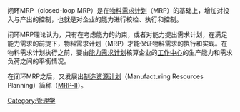 {{unreferenced|time=2019-03-30T11:35:07+00:00}}
闭环MRP（closed-loop MRP）是在[[物料需求计划|物料需求计划]]（MRP）的基础上，增加对投入与产出的控制，也就是对企业的能力进行校检、执行和控制。

闭环MRP理论认为，只有在考虑能力的约束，或者对能力提出需求计划，在满足能力需求的前提下，物料需求计划（MRP）才能保证物料需求的执行和实现。在物料需求计划执行之前，要由[[能力需求计划|能力需求计划]]核算企业的[[工作中心|工作中心]]的生产能力和需求负荷之间的平衡情况。

在闭环MRP之后，又发展出[[制造资源计划|制造资源计划]]（Manufacturing Resources Planning）简称（[[MRP-II|MRP-II]]）。

[[Category:管理学|Category:管理学]]